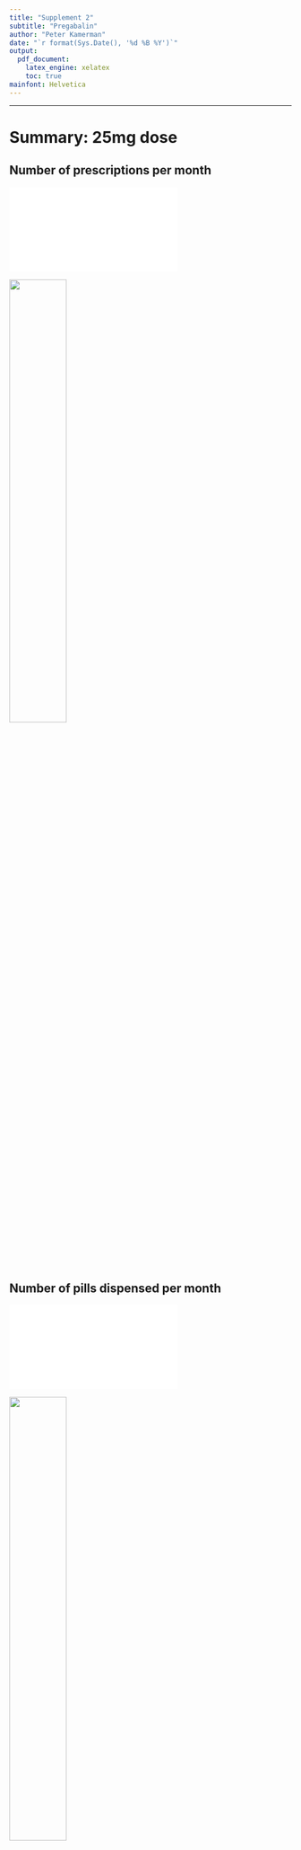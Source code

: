 ```yaml
---
title: "Supplement 2"
subtitle: "Pregabalin"
author: "Peter Kamerman"
date: "`r format(Sys.Date(), '%d %B %Y')`"
output:
  pdf_document:
    latex_engine: xelatex
    toc: true
mainfont: Helvetica
---
```


----

\newpage

# Summary: 25mg dose

## Number of prescriptions per month

![](figures/pregabalin/25_table_number-of-prescription-items.pdf)

\vspace{10mm}

![](figures/pregabalin/25_figure_number-of-prescription-items.png){height=45%}

\newpage

## Number of pills dispensed per month

![](figures/pregabalin/25_table_number-of-pills-dispensed.pdf)

\vspace{10mm}

![](figures/pregabalin/25_figure_number-of-pills-dispensed.png){height=45%}

\newpage

## Total amount of drug dispensed per month

![](figures/pregabalin/25_table_total-quantity-dispensed.pdf)

\vspace{10mm}

![](figures/pregabalin/25_figure_total-quantity-dispensed.png){height=45%}

\newpage

## Monthly dose per prescription 

![](figures/pregabalin/25_table_dose-per-prescription.pdf)

\vspace{10mm}

![](figures/pregabalin/25_figure_dose-per-prescription.png){height=45%}

\newpage

## Average daily dose

Assumes that each prescription item is for 30 days.

\vspace{10mm}

![](figures/pregabalin/25_table_average-daily-dose.pdf)

\vspace{10mm}

![](figures/pregabalin/25_figure_average-daily-dose.png){height=45%}

\newpage

# Summary: 50mg dose

## Number of prescriptions per month

![](figures/pregabalin/50_table_number-of-prescription-items.pdf)

\vspace{10mm}

![](figures/pregabalin/50_figure_number-of-prescription-items.png){height=45%}

\newpage

## Number of pills dispensed per month

![](figures/pregabalin/50_table_number-of-pills-dispensed.pdf)

\vspace{10mm}

![](figures/pregabalin/50_figure_number-of-pills-dispensed.png){height=45%}

\newpage

## Total amount of drug dispensed per month

![](figures/pregabalin/50_table_total-quantity-dispensed.pdf)

\vspace{10mm}

![](figures/pregabalin/50_figure_total-quantity-dispensed.png){height=45%}

\newpage

## Monthly dose per prescription 

![](figures/pregabalin/50_table_dose-per-prescription.pdf)

\vspace{10mm}

![](figures/pregabalin/50_figure_dose-per-prescription.png){height=45%}

\newpage

## Average daily dose

Assumes that each prescription item is for 30 days.

\vspace{10mm}

![](figures/pregabalin/50_table_average-daily-dose.pdf)

\vspace{10mm}

![](figures/pregabalin/50_figure_average-daily-dose.png){height=45%}

\newpage

# Summary: 75mg dose

## Number of prescriptions per month

![](figures/pregabalin/75_table_number-of-prescription-items.pdf)

\vspace{10mm}

![](figures/pregabalin/75_figure_number-of-prescription-items.png){height=45%}

\newpage

## Number of pills dispensed per month

![](figures/pregabalin/75_table_number-of-pills-dispensed.pdf)

\vspace{10mm}

![](figures/pregabalin/75_figure_number-of-pills-dispensed.png){height=45%}

\newpage

## Total amount of drug dispensed per month

![](figures/pregabalin/75_table_total-quantity-dispensed.pdf)

\vspace{10mm}

![](figures/pregabalin/75_figure_total-quantity-dispensed.png){height=45%}

\newpage

## Monthly dose per prescription 

![](figures/pregabalin/75_table_dose-per-prescription.pdf)

\vspace{10mm}

![](figures/pregabalin/75_figure_dose-per-prescription.png){height=45%}

\newpage

## Average daily dose

Assumes that each prescription item is for 30 days.

\vspace{10mm}

![](figures/pregabalin/75_table_average-daily-dose.pdf)

\vspace{10mm}

![](figures/pregabalin/75_figure_average-daily-dose.png){height=45%}

\newpage

# Summary: 100mg dose

## Number of prescriptions per month

![](figures/pregabalin/100_table_number-of-prescription-items.pdf)

\vspace{10mm}

![](figures/pregabalin/100_figure_number-of-prescription-items.png){height=45%}

\newpage

## Number of pills dispensed per month

![](figures/pregabalin/100_table_number-of-pills-dispensed.pdf)

\vspace{10mm}

![](figures/pregabalin/100_figure_number-of-pills-dispensed.png){height=45%}

\newpage

## Total amount of drug dispensed per month

![](figures/pregabalin/100_table_total-quantity-dispensed.pdf)

\vspace{10mm}

![](figures/pregabalin/100_figure_total-quantity-dispensed.png){height=45%}

\newpage

## Monthly dose per prescription 

![](figures/pregabalin/100_table_dose-per-prescription.pdf)

\vspace{10mm}

![](figures/pregabalin/100_figure_dose-per-prescription.png){height=45%}

\newpage

## Average daily dose

Assumes that each prescription item is for 30 days.

\vspace{10mm}

![](figures/pregabalin/100_table_average-daily-dose.pdf)

\vspace{10mm}

![](figures/pregabalin/100_figure_average-daily-dose.png){height=45%}

\newpage

# Summary: 150mg dose

## Number of prescriptions per month

![](figures/pregabalin/150_table_number-of-prescription-items.pdf)

\vspace{10mm}

![](figures/pregabalin/150_figure_number-of-prescription-items.png){height=45%}

\newpage

## Number of pills dispensed per month

![](figures/pregabalin/150_table_number-of-pills-dispensed.pdf)

\vspace{10mm}

![](figures/pregabalin/150_figure_number-of-pills-dispensed.png){height=45%}

\newpage

## Total amount of drug dispensed per month

![](figures/pregabalin/150_table_total-quantity-dispensed.pdf)

\vspace{10mm}

![](figures/pregabalin/150_figure_total-quantity-dispensed.png){height=45%}

\newpage

## Monthly dose per prescription 

![](figures/pregabalin/150_table_dose-per-prescription.pdf)

\vspace{10mm}

![](figures/pregabalin/150_figure_dose-per-prescription.png){height=45%}

\newpage

## Average daily dose

Assumes that each prescription item is for 30 days.

\vspace{10mm}

![](figures/pregabalin/150_table_average-daily-dose.pdf)

\vspace{10mm}

![](figures/pregabalin/150_figure_average-daily-dose.png){height=45%}

\newpage

# Summary: 200mg dose

## Number of prescriptions per month

![](figures/pregabalin/200_table_number-of-prescription-items.pdf)

\vspace{10mm}

![](figures/pregabalin/200_figure_number-of-prescription-items.png){height=45%}

\newpage

## Number of pills dispensed per month

![](figures/pregabalin/200_table_number-of-pills-dispensed.pdf)

\vspace{10mm}

![](figures/pregabalin/200_figure_number-of-pills-dispensed.png){height=45%}

\newpage

## Total amount of drug dispensed per month

![](figures/pregabalin/200_table_total-quantity-dispensed.pdf)

\vspace{10mm}

![](figures/pregabalin/200_figure_total-quantity-dispensed.png){height=45%}

\newpage

## Monthly dose per prescription 

![](figures/pregabalin/200_table_dose-per-prescription.pdf)

\vspace{10mm}

![](figures/pregabalin/200_figure_dose-per-prescription.png){height=45%}

\newpage

## Average daily dose

Assumes that each prescription item is for 30 days.

\vspace{10mm}

![](figures/pregabalin/200_table_average-daily-dose.pdf)

\vspace{10mm}

![](figures/pregabalin/200_figure_average-daily-dose.png){height=45%}

\newpage

# Summary: 225mg dose

## Number of prescriptions per month

![](figures/pregabalin/225_table_number-of-prescription-items.pdf)

\vspace{10mm}

![](figures/pregabalin/225_figure_number-of-prescription-items.png){height=45%}

\newpage

## Number of pills dispensed per month

![](figures/pregabalin/225_table_number-of-pills-dispensed.pdf)

\vspace{10mm}

![](figures/pregabalin/225_figure_number-of-pills-dispensed.png){height=45%}

\newpage

## Total amount of drug dispensed per month

![](figures/pregabalin/225_table_total-quantity-dispensed.pdf)

\vspace{10mm}

![](figures/pregabalin/225_figure_total-quantity-dispensed.png){height=45%}

\newpage

## Monthly dose per prescription 

![](figures/pregabalin/225_table_dose-per-prescription.pdf)

\vspace{10mm}

![](figures/pregabalin/225_figure_dose-per-prescription.png){height=45%}

\newpage

## Average daily dose

Assumes that each prescription item is for 30 days.

\vspace{10mm}

![](figures/pregabalin/225_table_average-daily-dose.pdf)

\vspace{10mm}

![](figures/pregabalin/225_figure_average-daily-dose.png){height=45%}

\newpage

# Summary: 300mg dose

## Number of prescriptions per month

![](figures/pregabalin/300_table_number-of-prescription-items.pdf)

\vspace{10mm}

![](figures/pregabalin/300_figure_number-of-prescription-items.png){height=45%}

\newpage

## Number of pills dispensed per month

![](figures/pregabalin/300_table_number-of-pills-dispensed.pdf)

\vspace{10mm}

![](figures/pregabalin/300_figure_number-of-pills-dispensed.png){height=45%}

\newpage

## Total amount of drug dispensed per month

![](figures/pregabalin/300_table_total-quantity-dispensed.pdf)

\vspace{10mm}

![](figures/pregabalin/300_figure_total-quantity-dispensed.png){height=45%}

\newpage

## Monthly dose per prescription 

![](figures/pregabalin/300_table_dose-per-prescription.pdf)

\vspace{10mm}

![](figures/pregabalin/300_figure_dose-per-prescription.png){height=45%}

\newpage

## Average daily dose

Assumes that each prescription item is for 30 days.

\vspace{10mm}

![](figures/pregabalin/300_table_average-daily-dose.pdf)

\vspace{10mm}

![](figures/pregabalin/300_figure_average-daily-dose.png){height=45%}

\newpage

# Summary: total dose

## Number of prescriptions per month

![](figures/pregabalin/total_table_number-of-prescription-items.pdf)

\vspace{10mm}

![](figures/pregabalin/total_figure_number-of-prescription-items.png){height=45%}

\newpage

## Number of pills dispensed per month

![](figures/pregabalin/total_table_number-of-pills-dispensed.pdf)

\vspace{10mm}

![](figures/pregabalin/total_figure_number-of-pills-dispensed.png){height=45%}

\newpage

## Total amount of drug dispensed per month

![](figures/pregabalin/total_table_total-quantity-dispensed.pdf)

\vspace{10mm}

![](figures/pregabalin/total_figure_total-quantity-dispensed.png){height=45%}

\newpage

## Monthly dose per prescription 

![](figures/pregabalin/total_table_dose-per-prescription.pdf)

\vspace{10mm}

![](figures/pregabalin/total_figure_dose-per-prescription.png){height=45%}

\newpage

## Average daily dose

Assumes that each prescription item is for 30 days.

\vspace{10mm}

![](figures/pregabalin/total_table_average-daily-dose.pdf)

\vspace{10mm}

![](figures/pregabalin/total_figure_average-daily-dose.png){height=45%}